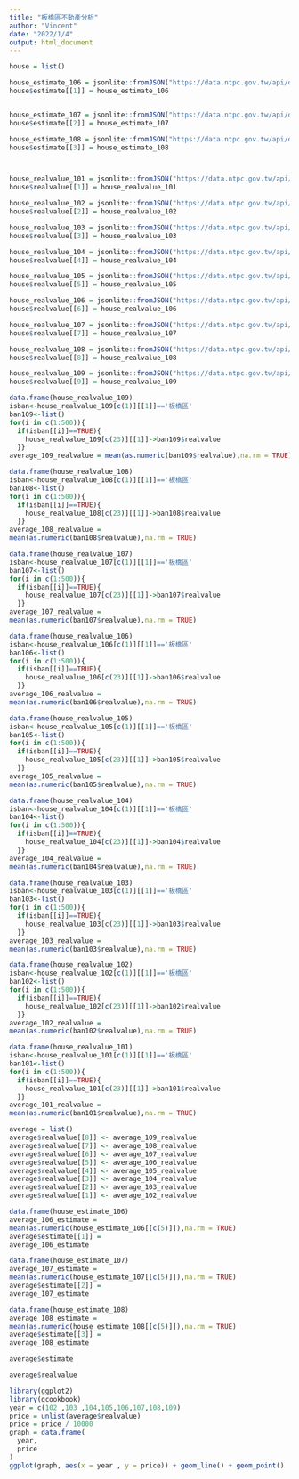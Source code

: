 ---
title: "板橋區不動產分析"
author: "Vincent"
date: "2022/1/4"
output: html_document
---

```{r}
house = list()

house_estimate_106 = jsonlite::fromJSON("https://data.ntpc.gov.tw/api/datasets/1D96BA92-BBE7-403A-A6E5-1BCEA36754FB/json?page=0&size=500") 
house$estimate[[1]] = house_estimate_106


house_estimate_107 = jsonlite::fromJSON("https://data.ntpc.gov.tw/api/datasets/7926F038-26F0-4F9C-A85B-4780133D8D11/json?page=0&size=500")
house$estimate[[2]] = house_estimate_107

house_estimate_108 = jsonlite::fromJSON("https://data.ntpc.gov.tw/api/datasets/AC3D3889-4718-404F-AB66-90AC774BEDAE/json?page=0&size=500")
house$estimate[[3]] = house_estimate_108 



house_realvalue_101 = jsonlite::fromJSON("https://data.ntpc.gov.tw/api/datasets/662F54A2-53A5-4406-B684-348AC9154511/json?page=0&size=500")
house$realvalue[[1]] = house_realvalue_101 

house_realvalue_102 = jsonlite::fromJSON("https://data.ntpc.gov.tw/api/datasets/D8C26128-E269-4045-82F6-7B31FBEC2E45/json?page=0&size=500")
house$realvalue[[2]] = house_realvalue_102

house_realvalue_103 = jsonlite::fromJSON("https://data.ntpc.gov.tw/api/datasets/7C047A07-AE8D-4D1E-B834-8C12756F66EB/json?page=0&size=500")
house$realvalue[[3]] = house_realvalue_103

house_realvalue_104 = jsonlite::fromJSON("https://data.ntpc.gov.tw/api/datasets/4AE85CF8-60E6-42C5-A6BF-2C902CCA6655/json?page=0&size=500")
house$realvalue[[4]] = house_realvalue_104 

house_realvalue_105 = jsonlite::fromJSON("https://data.ntpc.gov.tw/api/datasets/68FDFC2E-A9A9-4A0C-87A7-625975EE0F62/json?page=0&size=500")
house$realvalue[[5]] = house_realvalue_105 

house_realvalue_106 = jsonlite::fromJSON("https://data.ntpc.gov.tw/api/datasets/EA6FC722-F7A1-4866-8E72-1C6CB6083068/json?page=0&size=500")
house$realvalue[[6]] = house_realvalue_106 

house_realvalue_107 = jsonlite::fromJSON("https://data.ntpc.gov.tw/api/datasets/55B11A71-50BC-454F-94EC-31BD5353F2EB/json?page=0&size=500")
house$realvalue[[7]] = house_realvalue_107 

house_realvalue_108 = jsonlite::fromJSON("https://data.ntpc.gov.tw/api/datasets/A256CE54-C830-4AB0-84F4-62E8BEAD0802/json?page=0&size=500")
house$realvalue[[8]] = house_realvalue_108 

house_realvalue_109 = jsonlite::fromJSON("https://data.ntpc.gov.tw/api/datasets/4F5EEBB5-287D-47BD-8104-C9FA3655F21A/json?page=0&size=500")
house$realvalue[[9]] = house_realvalue_109 
```


```{r}
data.frame(house_realvalue_109)
isban<-house_realvalue_109[c(1)][[1]]=='板橋區'
ban109<-list()
for(i in c(1:500)){
  if(isban[[i]]==TRUE){
    house_realvalue_109[c(23)][[1]]->ban109$realvalue
  }}
average_109_realvalue = mean(as.numeric(ban109$realvalue),na.rm = TRUE)

```
```{r}
data.frame(house_realvalue_108)
isban<-house_realvalue_108[c(1)][[1]]=='板橋區'
ban108<-list()
for(i in c(1:500)){
  if(isban[[i]]==TRUE){
    house_realvalue_108[c(23)][[1]]->ban108$realvalue
  }}
average_108_realvalue =
mean(as.numeric(ban108$realvalue),na.rm = TRUE)

```

```{r}
data.frame(house_realvalue_107)
isban<-house_realvalue_107[c(1)][[1]]=='板橋區'
ban107<-list()
for(i in c(1:500)){
  if(isban[[i]]==TRUE){
    house_realvalue_107[c(23)][[1]]->ban107$realvalue
  }}
average_107_realvalue =
mean(as.numeric(ban107$realvalue),na.rm = TRUE)
```
```{r}
data.frame(house_realvalue_106)
isban<-house_realvalue_106[c(1)][[1]]=='板橋區'
ban106<-list()
for(i in c(1:500)){
  if(isban[[i]]==TRUE){
    house_realvalue_106[c(23)][[1]]->ban106$realvalue
  }}
average_106_realvalue =
mean(as.numeric(ban106$realvalue),na.rm = TRUE)
```


```{r}
data.frame(house_realvalue_105)
isban<-house_realvalue_105[c(1)][[1]]=='板橋區'
ban105<-list()
for(i in c(1:500)){
  if(isban[[i]]==TRUE){
    house_realvalue_105[c(23)][[1]]->ban105$realvalue
  }}
average_105_realvalue =
mean(as.numeric(ban105$realvalue),na.rm = TRUE)
```

```{r}
data.frame(house_realvalue_104)
isban<-house_realvalue_104[c(1)][[1]]=='板橋區'
ban104<-list()
for(i in c(1:500)){
  if(isban[[i]]==TRUE){
    house_realvalue_104[c(23)][[1]]->ban104$realvalue
  }}
average_104_realvalue =
mean(as.numeric(ban104$realvalue),na.rm = TRUE)
```

```{r}
data.frame(house_realvalue_103)
isban<-house_realvalue_103[c(1)][[1]]=='板橋區'
ban103<-list()
for(i in c(1:500)){
  if(isban[[i]]==TRUE){
    house_realvalue_103[c(23)][[1]]->ban103$realvalue
  }}
average_103_realvalue =
mean(as.numeric(ban103$realvalue),na.rm = TRUE)
```

```{r}
data.frame(house_realvalue_102)
isban<-house_realvalue_102[c(1)][[1]]=='板橋區'
ban102<-list()
for(i in c(1:500)){
  if(isban[[i]]==TRUE){
    house_realvalue_102[c(23)][[1]]->ban102$realvalue
  }}
average_102_realvalue =
mean(as.numeric(ban102$realvalue),na.rm = TRUE)
```


```{r}
data.frame(house_realvalue_101)
isban<-house_realvalue_101[c(1)][[1]]=='板橋區'
ban101<-list()
for(i in c(1:500)){
  if(isban[[i]]==TRUE){
    house_realvalue_101[c(23)][[1]]->ban101$realvalue
  }}
average_101_realvalue =
mean(as.numeric(ban101$realvalue),na.rm = TRUE)
```
```{r}
average = list()
average$realvalue[[8]] <- average_109_realvalue 
average$realvalue[[7]] <- average_108_realvalue 
average$realvalue[[6]] <- average_107_realvalue 
average$realvalue[[5]] <- average_106_realvalue 
average$realvalue[[4]] <- average_105_realvalue 
average$realvalue[[3]] <- average_104_realvalue 
average$realvalue[[2]] <- average_103_realvalue 
average$realvalue[[1]] <- average_102_realvalue 
```

```{r}
data.frame(house_estimate_106)
average_106_estimate = 
mean(as.numeric(house_estimate_106[[c(5)]]),na.rm = TRUE)
average$estimate[[1]] =
average_106_estimate
```

```{r}
data.frame(house_estimate_107)
average_107_estimate = 
mean(as.numeric(house_estimate_107[[c(5)]]),na.rm = TRUE)
average$estimate[[2]] =
average_107_estimate
```

```{r}
data.frame(house_estimate_108)
average_108_estimate = 
mean(as.numeric(house_estimate_108[[c(5)]]),na.rm = TRUE)
average$estimate[[3]] =
average_108_estimate
```

```{r}
average$estimate
```



```{r}
average$realvalue

```




```{r}
library(ggplot2)
library(gcookbook)
year = c(102 ,103 ,104,105,106,107,108,109)
price = unlist(average$realvalue)
price = price / 10000
graph = data.frame(
  year,
  price
)
ggplot(graph, aes(x = year , y = price)) + geom_line() + geom_point() 
```




